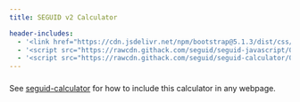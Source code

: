 ```yaml
---
title: SEGUID v2 Calculator

header-includes:
  - '<link href="https://cdn.jsdelivr.net/npm/bootstrap@5.1.3/dist/css/bootstrap.min.css" rel="stylesheet">'
  - '<script src="https://rawcdn.githack.com/seguid/seguid-javascript/0.2.0/seguid.js"></script>'
  - '<script src="https://rawcdn.githack.com/seguid/seguid-calculator/0.1.0/seguid-calculator.js"></script>'
---
```


::: {#seguid-calculator}
:::


<p style="margin-top: 3ex">

See [seguid-calculator](https://github.com/seguid/seguid-calculator/)
for how to include this calculator in any webpage.

</p>

<script>
seguid_calulator();
</script>
